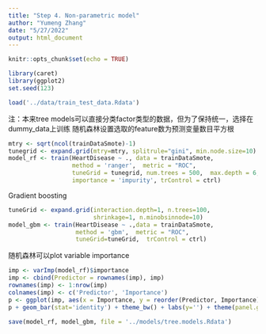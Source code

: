 ```yaml
---
title: "Step 4. Non-parametric model"
author: "Yumeng Zhang"
date: "5/27/2022"
output: html_document
---
```


```r
knitr::opts_chunk$set(echo = TRUE)
```

```r
library(caret)
library(ggplot2)
set.seed(123)
```

```r
load('../data/train_test_data.Rdata')
```

注：本来tree models可以直接分类factor类型的数据，但为了保持统一，选择在dummy_data上训练
随机森林设置选取的feature数为预测变量数目平方根
```r
mtry <- sqrt(ncol(trainDataSmote)-1)
tunegrid <- expand.grid(mtry=mtry, splitrule="gini", min.node.size=10)
model_rf <- train(HeartDisease ~ ., data = trainDataSmote,
                  method = 'ranger',  metric = "ROC",
                  tuneGrid = tunegrid, num.trees = 500,  max.depth = 6, 
                  importance = 'impurity', trControl = ctrl)
```

Gradient boosting
```r
tuneGrid <- expand.grid(interaction.depth=1, n.trees=100,
                        shrinkage=1, n.minobsinnode=10)
model_gbm <- train(HeartDisease ~ .,data = trainDataSmote,
                   method = 'gbm',  metric = "ROC",
                   tuneGrid=tuneGrid,  trControl = ctrl)
```

随机森林可以plot variable importance
```r
imp <- varImp(model_rf)$importance
imp <- cbind(Predictor = rownames(imp), imp)
rownames(imp) <- 1:nrow(imp)
colnames(imp) <- c('Predictor', 'Importance')
p <- ggplot(imp, aes(x = Importance, y = reorder(Predictor, Importance), label = round(Importance, 2)))
p + geom_bar(stat='identity') + theme_bw() + labs(y='') + theme(panel.grid.minor = element_blank())
```

```r
save(model_rf, model_gbm, file = '../models/tree.models.Rdata')
```
